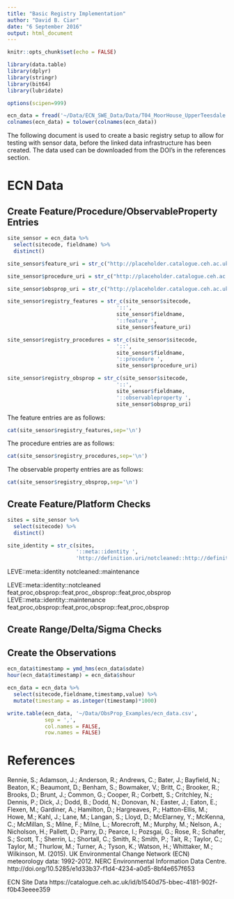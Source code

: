 ```yaml
---
title: "Basic Registry Implementation"
author: "David B. Ciar"
date: "6 September 2016"
output: html_document
---
```


```r
knitr::opts_chunk$set(echo = FALSE)

library(data.table)
library(dplyr)
library(stringr)
library(bit64)
library(lubridate)

options(scipen=999)

ecn_data = fread('~/Data/ECN_SWE_Data/Data/T04_MoorHouse_UpperTeesdale.csv')
colnames(ecn_data) = tolower(colnames(ecn_data))

```

The following document is used to create a basic registry setup to allow for testing with sensor data, before the linked data infrastructure has been created.  The data used can be downloaded from the DOI's in the references section.

# ECN Data

## Create Feature/Procedure/ObservableProperty Entries

```r

site_sensor = ecn_data %>%
  select(sitecode, fieldname) %>%
  distinct()

site_sensor$feature_uri = str_c("http://placeholder.catalogue.ceh.ac.uk/example/",site_sensor$sitecode,"/info")

site_sensor$procedure_uri = str_c("http://placeholder.catalogue.ceh.ac.uk/example/",site_sensor$sitecode,"/",site_sensor$fieldname,"/info")

site_sensor$obsprop_uri = str_c("http://placeholder.catalogue.ceh.ac.uk/example/",site_sensor$sitecode,"/",site_sensor$fieldname,"/example_property/info")

site_sensor$registry_features = str_c(site_sensor$sitecode,
                                   '::',
                                   site_sensor$fieldname,
                                   '::feature ',
                                   site_sensor$feature_uri)

site_sensor$registry_procedures = str_c(site_sensor$sitecode,
                                   '::',
                                   site_sensor$fieldname,
                                   '::procedure ',
                                   site_sensor$procedure_uri)

site_sensor$registry_obsprop = str_c(site_sensor$sitecode,
                                   '::',
                                   site_sensor$fieldname,
                                   '::observableproperty ',
                                   site_sensor$obsprop_uri)
```

The feature entries are as follows:

```r
cat(site_sensor$registry_features,sep='\n')
```

The procedure entries are as follows:

```r
cat(site_sensor$registry_procedures,sep='\n')
```

The observable property entries are as follows:

```r
cat(site_sensor$registry_obsprop,sep='\n')
```
## Create Feature/Platform Checks

```r
sites = site_sensor %>%
  select(sitecode) %>%
  distinct()

site_identity = str_c(sites,
                      '::meta::identity ',
                      'http://definition.uri/notcleaned::http://definition.uri/maintenance')

```

LEVE::meta::identity notcleaned::maintenance

LEVE::meta::identity::notcleaned feat,proc,obsprop::feat,proc,,obsprop::feat,proc,obsprop
LEVE::meta::identity::maintenance feat,proc,obsprop::feat,proc,obsprop::feat,proc,obsprop

## Create Range/Delta/Sigma Checks


## Create the Observations

```r

ecn_data$timestamp = ymd_hms(ecn_data$sdate)
hour(ecn_data$timestamp) = ecn_data$shour

ecn_data = ecn_data %>%
  select(sitecode,fieldname,timestamp,value) %>%
  mutate(timestamp = as.integer(timestamp)*1000)

write.table(ecn_data, '~/Data/ObsProp_Examples/ecn_data.csv',
            sep = ',',
            col.names = FALSE,
            row.names = FALSE)
```

# References

Rennie, S.; Adamson, J.; Anderson, R.; Andrews, C.; Bater, J.; Bayfield, N.; Beaton, K.; Beaumont, D.; Benham, S.; Bowmaker, V.; Britt, C.; Brooker, R.; Brooks, D.; Brunt, J.; Common, G.; Cooper, R.; Corbett, S.; Critchley, N.; Dennis, P.; Dick, J.; Dodd, B.; Dodd, N.; Donovan, N.; Easter, J.; Eaton, E.; Flexen, M.; Gardiner, A.; Hamilton, D.; Hargreaves, P.; Hatton-Ellis, M.; Howe, M.; Kahl, J.; Lane, M.; Langan, S.; Lloyd, D.; McElarney, Y.; McKenna, C.; McMillan, S.; Milne, F.; Milne, L.; Morecroft, M.; Murphy, M.; Nelson, A.; Nicholson, H.; Pallett, D.; Parry, D.; Pearce, I.; Pozsgai, G.; Rose, R.; Schafer, S.; Scott, T.; Sherrin, L.; Shortall, C.; Smith, R.; Smith, P.; Tait, R.; Taylor, C.; Taylor, M.; Thurlow, M.; Turner, A.; Tyson, K.; Watson, H.; Whittaker, M.; Wilkinson, M. (2015). UK Environmental Change Network (ECN) meteorology data: 1992-2012. NERC Environmental Information Data Centre. http://doi.org/10.5285/e1d33b37-f1d4-4234-a0d5-8bf4e657f653

ECN Site Data https://catalogue.ceh.ac.uk/id/b1540d75-bbec-4181-902f-f0b43eeee359 